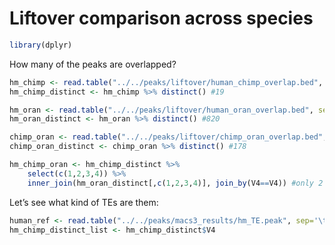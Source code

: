 # Liftover comparison across species

```r
library(dplyr)
```

How many of the peaks are overlapped?

```r
hm_chimp <- read.table("../../peaks/liftover/human_chimp_overlap.bed", sep='\t')
hm_chimp_distinct <- hm_chimp %>% distinct() #19

hm_oran <- read.table("../../peaks/liftover/human_oran_overlap.bed", sep='\t')
hm_oran_distinct <- hm_oran %>% distinct() #820

chimp_oran <- read.table("../../peaks/liftover/chimp_oran_overlap.bed", sep='\t')
chimp_oran_distinct <- chimp_oran %>% distinct() #178
```

```r
hm_chimp_oran <- hm_chimp_distinct %>%
    select(c(1,2,3,4)) %>%
    inner_join(hm_oran_distinct[,c(1,2,3,4)], join_by(V4==V4)) #only 2
```

Let's see what kind of TEs are them:
```r
human_ref <- read.table("../../peaks/macs3_results/hm_TE.peak", sep='\t')
hm_chimp_distinct_list <- hm_chimp_distinct$V4


```

